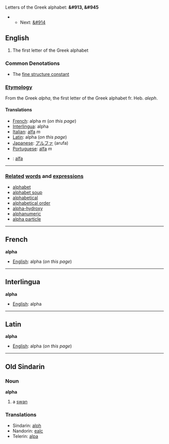 Letters of the Greek alphabet: '''&#913, &#945'''
**Next: [[beta|&#914]]

==English==

#The first letter of the Greek alphabet


===Common Denotations===
* The [[fine structure constant]]

===[[Etymology]]===

From the Greek ''alpha'', the first letter of the Greek alphabet fr. Heb. ''aleph''.

====Translations====

*[[French]]: alpha ''m'' (''on this page'')
*[[Interlingua]]: alpha
*[[Italian]]: [[alfa]] ''m''
*[[Latin]]: alpha (''on this page'')
*[[Japanese]]: [[アルファ]] (arufa)
*[[Portuguese]]: [[alfa]] ''m''
*{{msg:sv}}: [[alfa]]
----

===[[Related]] [[word]]s and [[expression]]s===
*[[alphabet]]
*[[alphabet soup]]
*[[alphabetical]]
*[[alphabetical order]]
*[[alpha-hydroxy]]
*[[alphanumeric]]
*[[alpha particle]]

----

==French==
'''alpha'''

*[[English]]: alpha (''on this page'')

----

==Interlingua==
'''alpha'''

*[[English]]: alpha

----

==Latin==
'''alpha'''

*[[English]]: alpha (''on this page'')
----
==Old Sindarin==
===Noun===
'''alpha'''

#a [[swan]]
===Translations===
*Sindarin: [[alph]]
*Nandorin: [[ealc]]
*Telerin: [[alpa]]